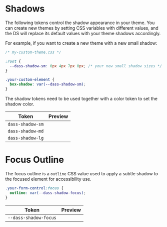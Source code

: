 
<Meta title="Style Guide/Shadows" />

# Shadows

The following tokens control the shadow appearance in your theme. You can create new themes by setting CSS variables with different values, and the DS will replace its default values with your theme shadows accordingly.

For example, if you want to create a new theme with a new small shadow:

```css
/* my-custom-theme.css */

:root {
  --dass-shadow-sm: 0px 4px 7px 0px; /* your new small shadow sizes */
}

.your-custom-element {
  box-shadow: var(--dass-shadow-sm);
}
```

The shadow tokens need to be used together with a color token to set the shadow color.

| Token            | Preview                                             |
| ---------------- | --------------------------------------------------- |
| `dass-shadow-sm` | <span class='dass-sb-shadow dass-shadow-sm'></span> |
| `dass-shadow-md` | <span class='dass-sb-shadow dass-shadow-md'></span> |
| `dass-shadow-lg` | <span class='dass-sb-shadow dass-shadow-lg'></span> |

# Focus Outline

The focus outline is a `outline` CSS value used to apply a subtle shadow to the focused element for accessibility use.

```css
.your-form-control:focus {
  outline: var(--dass-shadow-focus);
}
```

| Token            | Preview                                           |
| ---------------- | ------------------------------------------------- |
| `--dass-shadow-focus` | <span class='dass-sb-shadow dass-shadow-focus'></span> |
